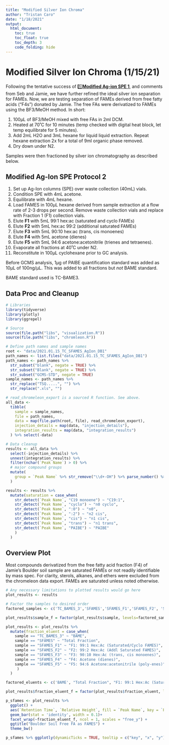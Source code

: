 ```yaml
---
title: "Modified Silver Ion Chroma"
author: "Tristan Caro"
date: "1/18/2021"
output:
  html_document:
    toc: true
    toc_float: true
    toc_depth: 3
    code_folding: hide
---
```


# Modified Silver Ion Chroma (1/15/21)

Following the tentative success of [1️⃣**Modified Ag-ion SPE 1**](https://www.notion.so/Modified-Ag-ion-SPE-1-846ff2a886094428bd8effbb9f86e8b6), and comments from Seb and Jamie, we have further refined the ideal silver ion separation for FAMEs. Now, we are testing separation of FAMEs derived from free fatty acids ("F4s") donated by Jamie. The free FAs were derivatized to FAMEs using the BF3/MeOH method. In short:

1.  100µL of BF3/MeOH mixed with free FAs in 2ml DCM.
2.  Heated at 70˚C for 10 minutes (temp checked with digital heat block, let temp equilibrate for 5 minutes).
3.  Add 2mL H2O and 3mL hexane for liquid liquid extraction. Repeat hexane extraction 2x for a total of 9ml organic phase removed.
4.  Dry down under N2.

Samples were then fractioned by silver ion chromatography as described below.

## Modified Ag-Ion SPE Protocol 2

1.  Set up Ag-Ion columns (SPE) over waste collection (40mL) vials.
2.  Condition SPE with 4mL acetone.
3.  Equilibrate with 4mL hexane.
4.  Load FAMES in 100µL hexane derived from sample extraction at a flow rate of 2-3 drops per second. Remove waste collection vials and replace with Fraction 1 (F1) collection vials.
5.  Elute **F1** with 5mL 99:1 hex:ac (saturated and cyclo FAMEs)
6.  Elute **F2** with 5mL hex:ac 99:2 (additional saturated FAMEs)
7.  Elute **F3** with 5mL 90:10 hex:ac (trans, cis monoenes)
8.  Elute **F4** with 5mL acetone (dienes)
9.  Elute **F5** with 5mL 94:6 acetone:acetonitrile (trienes and tetraenes).
10. Evaporate all fractions at 40˚C under N2.
11. Reconstitute in 100µL cyclohexane prior to GC analysis.

Before GCMS analysis, 1µg of PAIBE quantification standard was added as 10µL of 100ng/µL. This was added to all fractions but *not* BAME standard.

BAME standard used is TC-BAME3.

## Data Proc and Cleanup

```r
# Libraries
library(tidyverse)
library(plotly)
library(ggrepel)

# Source
source(file.path("libs", "visualization.R"))
source(file.path("libs", "chromleon.R"))
```

```r
# Define path names and sample names
root <- "data/2021.01.15_TC_SFAMES_AgIon_DB1"
path_names <- list.files("data/2021.01.15_TC_SFAMES_AgIon_DB1")
path_names <- path_names %>% 
  str_subset("blank", negate = TRUE) %>% 
  str_subset("Blank", negate = TRUE) %>% 
  str_subset("GCMS-STD", negate = TRUE)
sample_names <- path_names %>% 
  str_replace("TSQ.....", "") %>% 
  str_replace(".xls", "")

# read_chromeleon_export is a sourced R function. See above.
all_data <-
  tibble(
    sample = sample_names,
    file = path_names,
    data = map(file.path(root, file), read_chromeleon_export),
    injection_details = map(data, "injection_details"),
    integration_results = map(data, "integration_results")
  ) %>% select(-data)
```

```r
# Data cleanup
results <- all_data %>% 
  select(-injection_details) %>% 
  unnest(integration_results) %>% 
  filter(nchar(`Peak Name`) > 0) %>% 
  # major compound groups
  mutate(
    group = `Peak Name` %>% str_remove("\\d+-OH") %>% parse_number() %>% abs() %>% {paste0("C", .)} %>% factor()
  )

results <- results %>% 
  mutate(saturation = case_when(
    str_detect(`Peak Name`, "C19 monoene") ~ "C19:1",
    str_detect(`Peak Name`, "cyclo") ~ "n0 cyclo",
    str_detect(`Peak Name`, ":0") ~ "n0",
    str_detect(`Peak Name`, ":2") ~ "n2 cis",
    str_detect(`Peak Name`, "cis") ~ "n1 cis",
    str_detect(`Peak Name`, "trans") ~ "n1 trans",
    str_detect(`Peak Name`, "PAIBE") ~ "PAIBE"
    )
  )
```

## Overview Plot

Most compounds derivatized from the free fatty acid fraction (F4) of Jamie's Boulder soil sample are saturated FAMEs or not readily identifiable by mass spec. For clarity, sterols, alkanes, and ethers were excluded from the chromeleon data export. FAMEs are saturated unless noted otherwise.

```r
# Any necessary limitations to plotted results would go here
plot_results <- results

# Factor the samples to desired order
factored_samples <- c('TC_BAMES_3','SFAMES','SFAMES_F1','SFAMES_F2', 'SFAMES_F3', 'SFAMES_F4', "SFAMES_F5")

plot_results$sample_f = factor(plot_results$sample, levels=factored_samples)

plot_results <- plot_results %>% 
  mutate(fraction_eluent = case_when(
    sample == "TC_BAMES_3" ~ "BAME",
    sample == "SFAMES" ~ "Total Fraction",
    sample == "SFAMES_F1" ~ "F1: 99:1 Hex:Ac (Saturated/Cyclo FAMES)",
    sample == "SFAMES_F2" ~ "F2: 99:2 Hex:Ac (Addl Saturated FAMES)",
    sample == "SFAMES_F3" ~ "F3: 90:10 Hex:Ac (trans, cis monoenes)",
    sample == "SFAMES_F4" ~ "F4: Acetone (dienes)",
    sample == "SFAMES_F5" ~ "F5: 94:6 Acetone:acetonitrile (poly-enes)"
     )
  )

factored_eluents <- c('BAME', "Total Fraction", "F1: 99:1 Hex:Ac (Saturated/Cyclo FAMES)","F2: 99:2 Hex:Ac (Addl Saturated FAMES)","F3: 90:10 Hex:Ac (trans, cis monoenes)", "F4: Acetone (dienes)", "F5: 94:6 Acetone:acetonitrile (poly-enes)")

plot_results$fraction_eluent_f = factor(plot_results$fraction_eluent, levels=factored_eluents)

p_sfames <- plot_results %>%
  ggplot() +
  aes(`Retention Time`, `Relative Height`, fill = `Peak Name`, key = `Peak Name`) +
  geom_bar(stat = 'identity', width = 0.1)+
  facet_wrap(~fraction_eluent_f, ncol = 1, scales = "free_y") +
  ggtitle("Boulder Soil Free FA as FAMES") +
  theme_bw()

p_sfames %>% ggplotly(dynamicTicks = TRUE, tooltip = c("key", "x", "y"))
```

